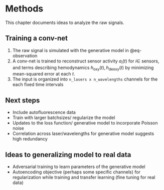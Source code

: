 # Methods

This chapter documents ideas to analyze the raw signals. 

## Training a conv-net

1. The raw signal is simulated with the generative model in @eq-observation
2. A conv-net is trained to reconstruct sensor activity $a_{i}(t)$ for $i \in$ sensors, and terms describing hemodynamics $h_{\textrm{oxy}}(t), h_{\textrm{deoxy}}(t)$ by minimizing mean-squared error at each $t$.
3. The input is organized into `n_lasers x n_wavelengths` channels for the each fixed time intervals

## Next steps

 - Include autofluorescence data
 - Train with larger batchsizes/ regularize the model
 - Updates to the loss function/ generative model to incorporate Poisson noise
 - Correlation across laser/wavelengths for generative model suggests high redundancy

## Ideas to generalizing model to real data

 - Adversarial training to learn parameters of the generative model 
 - Autoencoding objective (perhaps some specific channels) for regularization while training and transfer learning (fine tuning for real data)